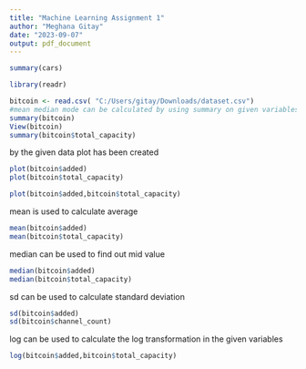 ---
title: "Machine Learning Assignment 1"
author: "Meghana Gitay"
date: "2023-09-07"
output: pdf_document
---


```{r}
summary(cars)
```
```{r}

library(readr)
```
```{r}
bitcoin <- read.csv( "C:/Users/gitay/Downloads/dataset.csv")
#mean median mode can be calculated by using summary on given variables
summary(bitcoin)
View(bitcoin)
summary(bitcoin$total_capacity)
```
by the given data plot has been created
```{r}
plot(bitcoin$added)
plot(bitcoin$total_capacity)
```
```{r}
plot(bitcoin$added,bitcoin$total_capacity)
```
mean is used to calculate average 
```{r}
mean(bitcoin$added)
mean(bitcoin$total_capacity)
```
median can be used to find out mid value
```{r}
median(bitcoin$added)
median(bitcoin$total_capacity)
```
sd can be used to calculate standard deviation
```{r}
sd(bitcoin$added)
sd(bitcoin$channel_count)
```
log can be used to calculate the log transformation in the given variables
```{r}
log(bitcoin$added,bitcoin$total_capacity)
```


